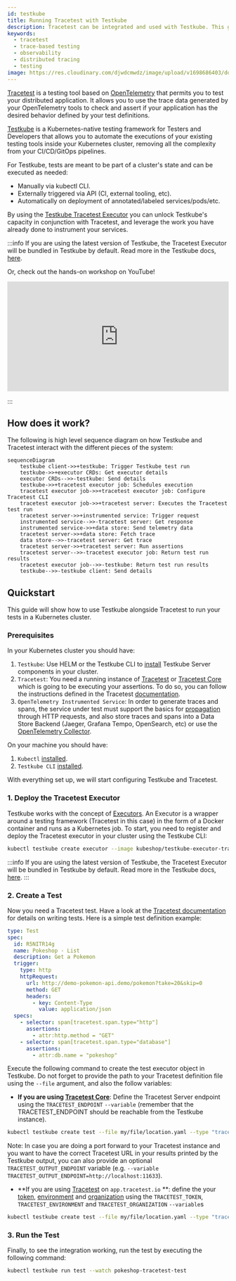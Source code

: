 ```yaml
---
id: testkube
title: Running Tracetest with Testkube
description: Tracetest can be integrated and used with Testkube. This guide shows running Tracetest tests from Testkube.
keywords:
  - tracetest
  - trace-based testing
  - observability
  - distributed tracing
  - testing
image: https://res.cloudinary.com/djwdcmwdz/image/upload/v1698686403/docs/Blog_Thumbnail_14_rsvkmo.jpg
---
```


[Tracetest](https://tracetest.io/) is a testing tool based on [OpenTelemetry](https://opentelemetry.io/) that permits you to test your distributed application. It allows you to use the trace data generated by your OpenTelemetry tools to check and assert if your application has the desired behavior defined by your test definitions.

[Testkube](https://testkube.io/) is a Kubernetes-native testing framework for Testers and Developers that allows you to automate the executions of your existing testing tools inside your Kubernetes cluster, removing all the complexity from your CI/CD/GitOps pipelines.

For Testkube, tests are meant to be part of a cluster's state and can be executed as needed:

- Manually via kubectl CLI.
- Externally triggered via API (CI, external tooling, etc).
- Automatically on deployment of annotated/labeled services/pods/etc.

By using the [Testkube Tracetest Executor](https://github.com/kubeshop/testkube-executor-tracetest) you can unlock Testkube's capacity in conjunction with Tracetest, and leverage the work you have already done to instrument your services.

:::info
If you are using the latest version of Testkube, the Tracetest Executor will be bundled in Testkube by default. Read more in the Testkube docs, [here](https://docs.testkube.io/test-types/executor-tracetest/).

Or, check out the hands-on workshop on YouTube!

<iframe width="100%" height="250" src="https://www.youtube.com/embed/nAp3zYgykok" title="YouTube video player" frameborder="0" allow="accelerometer; autoplay; clipboard-write; encrypted-media; gyroscope; picture-in-picture; web-share" allowfullscreen></iframe>

:::

## How does it work?

The following is high level sequence diagram on how Testkube and Tracetest interact with the different pieces of the system:

```mermaid
sequenceDiagram
    testkube client->>+testkube: Trigger Testkube test run
    testkube->>+executor CRDs: Get executor details
    executor CRDs-->>-testkube: Send details
    testkube->>+tracetest executor job: Schedules execution
    tracetest executor job->>+tracetest executor job: Configure Tracetest CLI
    tracetest executor job->>+tracetest server: Executes the Tracetest test run
    tracetest server->>+instrumented service: Trigger request
    instrumented service-->>-tracetest server: Get response
    instrumented service->>+data store: Send telemetry data
    tracetest server->>+data store: Fetch trace
    data store-->>-tracetest server: Get trace
    tracetest server->>+tracetest server: Run assertions
    tracetest server-->>-tracetest executor job: Return test run results
    tracetest executor job-->>-testkube: Return test run results
    testkube-->>-testkube client: Send details
```

## Quickstart

This guide will show how to use Testkube alongside Tracetest to run your tests in a Kubernetes cluster.

### Prerequisites

In your Kubernetes cluster you should have:

1. `Testkube`: Use HELM or the Testkube CLI to [install](https://kubeshop.github.io/testkube/installing) Testkube Server components in your cluster.
2. `Tracetest`: You need a running instance of [Tracetest](https://docs.tracetest.io/getting-started/installation/) or [Tracetest Core](https://docs.tracetest.io/core/getting-started/installation/) which is going to be executing your assertions. To do so, you can follow the instructions defined in the Tracetest [documentation](https://docs.tracetest.io/getting-started/overview).
3. `OpenTelemetry Instrumented Service`: In order to generate traces and spans, the service under test must support the basics for [propagation](https://opentelemetry.io/docs/reference/specification/context/api-propagators/) through HTTP requests, and also store traces and spans into a Data Store Backend (Jaeger, Grafana Tempo, OpenSearch, etc) or use the [OpenTelemetry Collector](https://docs.tracetest.io/configuration/overview#using-tracetest-without-a-trace-data-store).

On your machine you should have:

1. `Kubectl` [installed](https://kubernetes.io/docs/tasks/tools/).
2. `Testkube CLI` [installed](https://kubeshop.github.io/testkube/installing#1-installing-the-testkube-cli).

With everything set up, we will start configuring Testkube and Tracetest.

### 1. Deploy the Tracetest Executor

Testkube works with the concept of [Executors](https://kubeshop.github.io/testkube/test-types/executor-custom). An Executor is a wrapper around a testing framework (Tracetest in this case) in the form of a Docker container and runs as a Kubernetes job. To start, you need to register and deploy the Tracetest executor in your cluster using the Testkube CLI:

```bash
kubectl testkube create executor --image kubeshop/testkube-executor-tracetest:latest --types "tracetest/test" --name tracetest-executor --icon-uri icon --content-type string --content-type file-uri
```

:::info
If you are using the latest version of Testkube, the Tracetest Executor will be bundled in Testkube by default. Read more in the Testkube docs, [here](https://docs.testkube.io/test-types/executor-tracetest/).
:::

### 2. Create a Test

Now you need a Tracetest test. Have a look at the [Tracetest documentation](https://docs.tracetest.io/cli/creating-tests) for details on writing tests. Here is a simple test definition example:

```yaml
type: Test
spec:
  id: R5NITR14g
  name: Pokeshop - List
  description: Get a Pokemon
  trigger:
    type: http
    httpRequest:
      url: http://demo-pokemon-api.demo/pokemon?take=20&skip=0
      method: GET
      headers:
        - key: Content-Type
          value: application/json
  specs:
    - selector: span[tracetest.span.type="http"]
      assertions:
        - attr:http.method = "GET"
    - selector: span[tracetest.span.type="database"]
      assertions:
        - attr:db.name = "pokeshop"
```

Execute the following command to create the test executor object in Testkube. Do not forget to provide the path to your Tracetest definition file using the `--file` argument, and also the follow variables:
- **If you are using [Tracetest Core](https://docs.tracetest.io/core/getting-started/installation/)**: Define the Tracetest Server endpoint using the `TRACETEST_ENDPOINT` `--variable` (remember that the TRACETEST_ENDPOINT should be reachable from the Testkube instance).

```bash
kubectl testkube create test --file my/file/location.yaml --type "tracetest/test" --name pokeshop-tracetest-test --variable TRACETEST_ENDPOINT=http://tracetest
```

Note: In case you are doing a port forward to your Tracetest instance and you want to have the correct Tracetest URL in your results printed by the Testkube output, you can also provide an optional `TRACETEST_OUTPUT_ENDPOINT` variable (e.g. `--variable TRACETEST_OUTPUT_ENDPOINT=http://localhost:11633`).

- **If you are using [Tracetest](https://docs.tracetest.io/getting-started/installation/) on `app.tracetest.io` **: define the your [token](../concepts/environment-token.mdx), [environment](../concepts/environments.mdx) and [organization](../concepts/organizations.mdx) using the `TRACETEST_TOKEN`, `TRACETEST_ENVIRONMENT` and `TRACETEST_ORGANIZATION` `--variable`s

```bash
kubectl testkube create test --file my/file/location.yaml --type "tracetest/test" --name pokeshop-tracetest-test --variable TRACETEST_TOKEN=your-token --variable TRACETEST_ENVIRONMENT=your-environment-id --variable TRACETEST_ORGANIZATION=your-organization-id
```

### 3. Run the Test

Finally, to see the integration working, run the test by executing the following command:

```bash
kubectl testkube run test --watch pokeshop-tracetest-test
```
